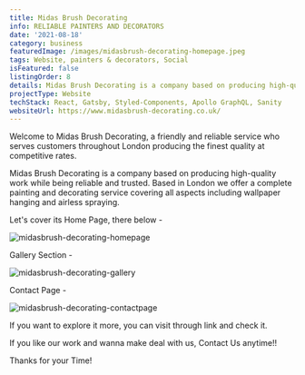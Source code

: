 ```yaml
---
title: Midas Brush Decorating
info: RELIABLE PAINTERS AND DECORATORS
date: '2021-08-18'
category: business
featuredImage: /images/midasbrush-decorating-homepage.jpeg
tags: Website, painters & decorators, Social
isFeatured: false
listingOrder: 8
details: Midas Brush Decorating is a company based on producing high-quality work while being reliable and trusted, offering painting and decorating services.
projectType: Website
techStack: React, Gatsby, Styled-Components, Apollo GraphQL, Sanity
websiteUrl: https://www.midasbrush-decorating.co.uk/
---
```


Welcome to Midas Brush Decorating, a friendly and reliable service who serves customers throughout London producing the finest quality at competitive rates.

Midas Brush Decorating is a company based on producing high-quality work while being reliable and trusted. Based in London we offer a complete painting and decorating service covering all aspects including wallpaper hanging and airless spraying.

Let's cover its Home Page, there below -

![midasbrush-decorating-homepage](../images/midasbrush-decorating-homepage.jpeg)

Gallery Section -

![midasbrush-decorating-gallery](../images/midasbrush-decorating-gallery.jpeg)

Contact Page -

![midasbrush-decorating-contactpage](../images/midasbrush-decorating-contactpage.jpeg)

If you want to explore it more, you can visit through link and check it.

If you like our work and wanna make deal with us, Contact Us anytime!!

Thanks for your Time!
